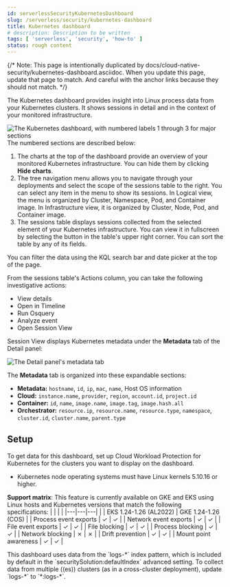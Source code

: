 ```yaml
---
id: serverlessSecurityKubernetesDashboard
slug: /serverless/security/kubernetes-dashboard
title: Kubernetes dashboard
# description: Description to be written
tags: [ 'serverless', 'security', 'how-to' ]
status: rough content
---
```


<div id="kubernetes-dashboard"></div>

{/* Note: This page is intentionally duplicated by docs/cloud-native-security/kubernetes-dashboard.asciidoc. When you update this page, update that page to match. And careful with the anchor links because they should not match. */}

The Kubernetes dashboard provides insight into Linux process data from your Kubernetes clusters. It shows sessions in detail and in the context of your monitored infrastructure.

![The Kubernetes dashboard, with numbered labels 1 through 3 for major sections](../images/kubernetes-dashboard/-dashboards-kubernetes-dashboard.png)
The numbered sections are described below:

  1. The charts at the top of the dashboard provide an overview of your monitored Kubernetes infrastructure. You can hide them by clicking **Hide charts**.
  1. The tree navigation menu allows you to navigate through your deployments and select the scope of the sessions table to the right. You can select any item in the menu to show its sessions. In Logical view, the menu is organized by Cluster, Namespace, Pod, and Container image. In Infrastructure view, it is organized by Cluster, Node, Pod, and Container image.
  1. The sessions table displays sessions collected from the selected element of your Kubernetes infrastructure. You can view it in fullscreen by selecting the button in the table's upper right corner. You can sort the table by any of its fields.

You can filter the data using the KQL search bar and date picker at the top of the page.

From the sessions table's Actions column, you can take the following investigative actions:

- View details
- <DocLink id="serverlessSecurityTimelinesUi">Open in Timeline</DocLink>
- <DocLink id="serverlessSecurityAlertsRunOsquery">Run Osquery</DocLink>
- <DocLink id="serverlessSecurityVisualEventAnalyzer">Analyze event</DocLink>
- <DocLink id="serverlessSecuritySessionView">Open Session View</DocLink>

Session View displays Kubernetes metadata under the **Metadata** tab of the Detail panel:

![The Detail panel's metadata tab](../images/kubernetes-dashboard/-dashboards-metadata-tab.png)

The **Metadata** tab is organized into these expandable sections:

- **Metadata:** `hostname`, `id`, `ip`, `mac`, `name`, Host OS information
- **Cloud:** `instance.name`, `provider`, `region`, `account.id`, `project.id`
- **Container:** `id`, `name`, `image.name`, `image.tag`, `image.hash.all`
- **Orchestrator:** `resource.ip`, `resource.name`, `resource.type`, `namespace`, `cluster.id`, `cluster.name`, `parent.type`

## Setup
To get data for this dashboard, set up <DocLink id="serverlessSecurityD4cGetStarted">Cloud Workload Protection for Kubernetes</DocLink> for the clusters you want to display on the dashboard.

<DocCallOut title="Requirements">

- Kubernetes node operating systems must have Linux kernels 5.10.16 or higher.

</DocCallOut>

**Support matrix**:
This feature is currently available on GKE and EKS using Linux hosts and Kubernetes versions that match the following specifications:
|  |  |  |
|---|---|---|
| | EKS 1.24-1.26 (AL2022) | GKE 1.24-1.26 (COS) |
| Process event exports | ✓ | ✓ |
| Network event exports | ✓ | ✓ |
| File event exports | ✓ | ✓ |
| File blocking | ✓ | ✓ |
| Process blocking | ✓ | ✓ |
| Network blocking | ✗ | ✗ |
| Drift prevention | ✓ | ✓ |
| Mount point awareness | ✓ | ✓ |

<DocCallOut title="Important" color="warning">
This dashboard uses data from the `logs-*` index pattern, which is included by default in the <DocLink id="serverlessSecurityAdvancedSettings">`securitySolution:defaultIndex` advanced setting</DocLink>. To collect data from multiple ((es)) clusters (as in a cross-cluster deployment), update `logs-*` to `*:logs-*`.
</DocCallOut>


